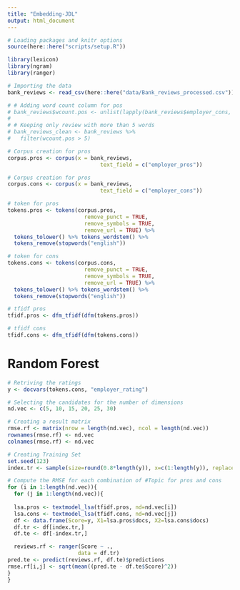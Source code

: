 ```yaml
---
title: "Embedding-JDL"
output: html_document
---
```



```r
# Loading packages and knitr options
source(here::here("scripts/setup.R"))

library(lexicon)
library(ngram)
library(ranger)

# Importing the data
bank_reviews <- read_csv(here::here("data/Bank_reviews_processed.csv"))

# # Adding word count column for pos
# bank_reviews$wcount.pos <- unlist(lapply(bank_reviews$employer_cons, wordcount))
# 
# # Keeping only review with more than 5 words
# bank_reviews_clean <- bank_reviews %>%
#   filter(wcount.pos > 5)

# Corpus creation for pros
corpus.pros <- corpus(x = bank_reviews,
                             text_field = c("employer_pros"))

# Corpus creation for pros
corpus.cons <- corpus(x = bank_reviews,
                             text_field = c("employer_cons"))
```

```r
# token for pros
tokens.pros <- tokens(corpus.pros, 
                        remove_punct = TRUE, 
                        remove_symbols = TRUE, 
                        remove_url = TRUE) %>% 
  tokens_tolower() %>% tokens_wordstem() %>%
  tokens_remove(stopwords("english")) 

# token for cons
tokens.cons <- tokens(corpus.cons, 
                        remove_punct = TRUE, 
                        remove_symbols = TRUE, 
                        remove_url = TRUE) %>% 
  tokens_tolower() %>% tokens_wordstem() %>%
  tokens_remove(stopwords("english")) 

# tfidf pros
tfidf.pros <- dfm_tfidf(dfm(tokens.pros))

# tfidf cons
tfidf.cons <- dfm_tfidf(dfm(tokens.cons))
```


# Random Forest

```r
# Retriving the ratings
y <- docvars(tokens.cons, "employer_rating")

# Selecting the candidates for the number of dimensions
nd.vec <- c(5, 10, 15, 20, 25, 30)

# Creating a result matrix
rmse.rf <- matrix(nrow = length(nd.vec), ncol = length(nd.vec))
rownames(rmse.rf) <- nd.vec
colnames(rmse.rf) <- nd.vec

# Creating Training Set
set.seed(123)
index.tr <- sample(size=round(0.8*length(y)), x=c(1:length(y)), replace=FALSE)

# Compute the RMSE for each combination of #Topic for pros and cons
for (i in 1:length(nd.vec)){
  for (j in 1:length(nd.vec)){
  
  lsa.pros <- textmodel_lsa(tfidf.pros, nd=nd.vec[i])
  lsa.cons <- textmodel_lsa(tfidf.cons, nd=nd.vec[j])
  df <- data.frame(Score=y, X1=lsa.pros$docs, X2=lsa.cons$docs)
  df.tr <- df[index.tr,]
  df.te <- df[-index.tr,]

  reviews.rf <- ranger(Score ~ ., 
                      data = df.tr)
pred.te <- predict(reviews.rf, df.te)$predictions
rmse.rf[i,j] <- sqrt(mean((pred.te - df.te$Score)^2))
}
}
```


